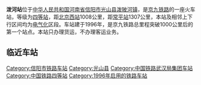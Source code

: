 {{Infobox China railway station 
|车站名称 = 泼河站
|图片 = 
|图片介紹 = 
|其他名称= 
|车站名称拼音=Pohe Zhan
|英文名称=Pohe Railway Station
|车站代码=25187
|电报码= RFN
|拼音码= PHE
|车站类型= 货运站
|始建时间=
|开通运营= 1996年
|车站位置 =[[中华人民共和国|中华人民共和国]][[河南省|河南省]][[信阳市|信阳市]][[光山县|光山县]][[泼陂河镇|泼陂河镇]]
|归属 = [[武汉铁路局|武汉铁路局]]
|使用状态= 使用中
|线路 = [[京九铁路|京九铁路]]
|车站等级 = [[四等站_(中鐵)|四等站]]
|月台数目 =2
|侧式站台=1
|岛式站台=1
|站台面 = 3	
|股道数目 =4
|正线= 2
|到发线= 3
|其它线= 0
|坐标 = {{Coord|31|50|50|N|114|53|53|E|format=dms|display=inline,title|type:railwaystation_region:CN}}
|网站 = }}
{{BS-map|title=泼河站路轨及月台配置示意图|navbar=Rdt_demo|map=
CONTg\CONTg~~[[京九铁路|京九铁路]][[上行线|上]]、[[下行线|下行线]][[北京西站|北京西站]]方向
STRg\STRf
STR!~STRc2\ABZg3
ABZg+1\STRc4!~STR
ABZg2\STRc3!~STR
STR+c1\ABZg+4
STRc2\ABZg3\ABZg2\STRc3
STR+1\STR+c4\STR+c1\STR+4
STR\STR\STR\STR
STR\STR\STR\STR
STR+BSl\STR+BSr\STR\STR+BSl
STR+BSl\STR+BSr\STR\STR+BSl
STR+BSl\STR+BSr\STR\STR+BSl
STR+BSl\STR+BSr\STR\STR+BSl
STR\STR\STR\STR
STR\STR\STR\STR
STR\STR\STR\STR
STR2\STR+c3\STR\STR
STRc1\ABZg+4\STR+c2\STR3
\ABZg2\STRc3!~ABZg+1\STRc4
STR!~STRc1\ABZg+4
STR!~STRc2\ABZg3
ABZg+1\STRc4!~STR
STRg\STRf
CONTf\CONTf~~[[京九铁路|京九铁路]][[上行线|上]]、[[下行线|下行线]][[常平站|常平站]]方向
}}
'''泼河站'''位于[[中华人民共和国|中华人民共和国]][[河南省|河南省]][[信阳市|信阳市]][[光山县|光山县]][[泼陂河镇|泼陂河镇]]，是[[京九铁路|京九铁路]]的一座火车站，等级为[[四等站_(中国)|四等站]]，距[[北京西站|北京西站]]1008公里，距[[常平站|常平站]]1307公里，本站及相邻上下行区间均为[[电气化|电气化]]区段。车站建于1996年，是京九铁路总里程突破1000公里后的第一个站点。本站只办理货运，不办理客运业务。

==临近车站==
{{start rail box|[[中国铁路|中国铁路]]}}
{{s-inop|[[光山站|光山站]]|[[北京西站|北京西站]]方向}}
{{s-line|[[京九铁路|京九铁路]]<br/>← 16km 泼河站 23km →}}
{{s-inop|[[新县站|新县站]]<br><s>''[[浒湾站|浒湾站]]''</s>(已撤销)|[[常平站|常平站]]方向}}
{{end box}}
 
{{京九铁路}}
[[Category:信阳市铁路车站|Category:信阳市铁路车站]]
[[Category:光山县|Category:光山县]]
[[Category:中国铁路武汉局集团车站|Category:中国铁路武汉局集团车站]]
[[Category:中国铁路四等站|Category:中国铁路四等站]]
[[Category:1996年启用的铁路车站|Category:1996年启用的铁路车站]]